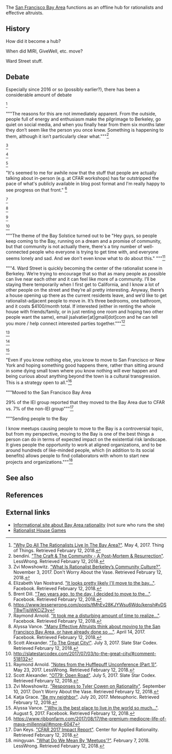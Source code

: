 The [[wikipedia:San Francisco Bay Area|San Francisco Bay Area]] functions as an offline hub for rationalists and effective altruists.

==History==

How did it become a hub?

When did MIRI, GiveWell, etc. move?

Ward Street stuff.

==Debate==

Especially since 2016 or so (possibly earlier?), there has been a considerable amount of debate

<ref>[https://thingofthings.wordpress.com/2017/05/03/why-do-all-the-rationalists-live-in-the-bay-area/ "Why Do All The Rationalists Live In The Bay Area?"]. May 4, 2017. Thing of Things. Retrieved February 12, 2018.</ref>

"""The reasons for this are not immediately apparent. From the outside, people full of energy and enthusiasm make the pilgrimage to Berkeley, go quiet on social media, and when you finally hear from them six months later they don’t seem like the person you once knew. Something is happening to them, although it isn’t particularly clear what."""<ref>bendini. [https://www.lesserwrong.com/posts/wmEcNP3KFEGPZaFJk/the-craft-and-the-community-a-post-mortem-and-resurrection "The Craft & The Community - A Post-Mortem & Resurrection"]. LessWrong. Retrieved February 12, 2018.</ref>

<ref>Zvi Mowshowitz. [https://thezvi.wordpress.com/2017/08/12/what-is-rationalist-berkleys-community-culture/ "What Is Rationalist Berkeley’s Community Culture?"]. November 3, 2017. Don't Worry About the Vase. Retrieved February 12, 2018.</ref>

<ref>Elizabeth Van Nostrand. [https://www.facebook.com/li.van.nostrand/posts/10102872753725305 "It looks pretty likely I'll move to the bay..."]. Facebook. Retrieved February 12, 2018.</ref>

<ref>Brent Dill. [https://www.facebook.com/ialdabaoth/posts/10208221491793885 "Two years ago, to the day, I decided to move to the..."]. Facebook. Retrieved February 12, 2018.</ref>

"It's seemed to me for awhile now that the stuff that people are actually talking about in-person (e.g. at CFAR workshops) has far outstripped the pace of what's publicly available in blog post format and I'm really happy to see progress on that front." <ref>https://www.lesserwrong.com/posts/tMhEv28KJYWsu6Wdo/kensh#vDST8wTjsiWKCjZ3y</ref>

<ref>Raymond Arnold. [https://www.facebook.com/raymond.arnold.5/posts/10211225174359187 "It took me a disturbing amount of time to realize..."]. Facebook. Retrieved February 12, 2018.</ref>

<ref>Alyssa Vance. [https://www.facebook.com/groups/effective.altruists/permalink/1366133853442968/ "Many Effective Altruists think about moving to the San Francisco Bay Area, or have already done so …"]. April 14, 2017. Facebook. Retrieved February 12, 2018.</ref>

<ref>Scott Alexander. [http://slatestarcodex.com/2017/07/03/to-the-great-city/ "To The Great City!"]. July 3, 2017. Slate Star Codex. Retrieved February 12, 2018.</ref>

<ref>http://slatestarcodex.com/2017/07/03/to-the-great-city/#comment-518132</ref>

"""The theme of the Bay Solstice turned out to be "Hey guys, so people keep coming to the Bay, running on a dream and a promise of community, but that community is not actually there, there's a tiny number of well-connected people who everyone is trying to get time with, and everyone seems lonely and sad. And we don't even know what to do about this." """<ref>Raymond Arnold. [http://lesswrong.com/lw/p1f/notes_from_the_hufflepuff_unconference_part_1/ "Notes from the Hufflepuff Unconference (Part 1)"]. May 23, 2017. LessWrong. Retrieved February 12, 2018.</ref>

"""4. Ward Street is quickly becoming the center of the rationalist scene in Berkeley. We’re trying to encourage that so that as many people as possible can live near each other and it can feel like more of a community. I’ll be staying there temporarily when I first get to California, and I know a lot of other people on the street and they’re all pretty interesting. Anyway, there’s a house opening up there as the current residents leave, and we’d like to get rationalist-adjacent people to move in. It’s three bedrooms, one bathroom, and it costs $4100/month total. If interested (either in renting the whole house with friends/family, or in just renting one room and hoping two other people want the same), email jsalvatier[at]gmail[dot]com and he can tell you more / help connect interested parties together."""<ref>Scott Alexander. [http://slatestarcodex.com/2017/07/03/ot79-open-road/ "OT79: Open Road"]. July 5, 2017. Slate Star Codex. Retrieved February 12, 2018.</ref>

<ref>Zvi Mowshowitz. [https://thezvi.wordpress.com/2017/04/04/responses-to-tyler-cohen-on-rationality/ "Responses to Tyler Cowen on Rationality"]. September 10, 2017. Don't Worry About the Vase. Retrieved February 12, 2018.</ref>

<ref>Katja Grace. [https://meteuphoric.wordpress.com/2017/07/20/be-my-neighbor/ "Be my neighbor"]. July 20, 2017. Meteuphoric. Retrieved February 12, 2018.</ref>

<ref>Alyssa Vance. [https://www.facebook.com/alyssamvance/posts/10214122240439702 "'Why is the best place to live in the world so much..."]. August 5, 2017. Facebook. Retrieved February 12, 2018.</ref>

"Even if you know nothing else, you know to move to San Francisco or New York and hoping something good happens there, rather than sitting around in some dying small town where you know nothing will ever happen and being curious about anything beyond the town is a cultural transgression. This is a strategy open to all."<ref>https://www.ribbonfarm.com/2017/08/17/the-premium-mediocre-life-of-maya-millennial/#more-6047</ref>

"""Moved to the San Francisco Bay Area

29% of the IEI group reported that they moved to the Bay Area due to CFAR vs. 7% of the non-IEI group"""<ref>Dan Keys. [http://www.rationality.org/resources/updates/2017/cfar-2017-impact-report "CFAR 2017 Impact Report"]. Center for Applied Rationality. Retrieved February 12, 2018.</ref>

"""Sending people to the Bay

I know meetups causing people to move to the Bay is a controversial topic, but from my perspective, moving to the Bay is one of the best things a person can do in terms of expected impact on the existential risk landscape. It gives people the opportunity to work at aligned organizations, and to be around hundreds of like-minded people, which (in addition to its social benefits) allows people to find collaborators with whom to start new projects and organizations."""<ref>mingyuan. [https://www.lesserwrong.com/posts/bDnFhJBcLQvCY3vJW/what-do-we-mean-by-meetups "What Do We Mean By 'Meetups'?"]. February 7, 2018. LessWrong. Retrieved February 12, 2018.</ref>

==See also==

==References==

<references/>

==External links==

* [http://www.bayrationality.com/ Informational site about Bay Area rationality] (not sure who runs the site)
* [http://www.rationalistgames.org/ Rationalist House Games]
